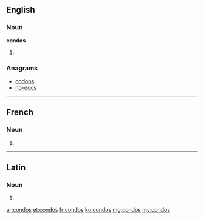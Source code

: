==English==

===Noun===
'''condos'''

# {{plural of|condo}}

===Anagrams===
* [[codons#English|codons]]
* [[no-docs#English|no-docs]]

----

==French==

===Noun===
{{head|fr|g=m-p}}

# {{plural of|condo|lang=fr}}

----

==Latin==

===Noun===
{{la-noun-form|condōs}}

# {{inflection of|condus||acc|p|lang=la}}

[[ar:condos]]
[[et:condos]]
[[fr:condos]]
[[ku:condos]]
[[mg:condos]]
[[my:condos]]